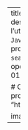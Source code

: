 ---
title: Introduction à Observable Plot.js
description: |
  La librairie <a href="https://observablehq.com/@observablehq/plot"><code>Plot.js</code></a>
  vise à faciliter l'utilisation des fonctionnalités graphiques de
  <code>Javascript</code> <i class="fa-brands fa-js"></i>. Elle propose une syntaxe très proche de celle 
  des librairies <code>ggplot2</code> (<i class="fa-brands fa-r-project"></i>) ou <code>seaborn</code> (<code>Python</code> <i class="fa-brands fa-python"></i>).
categories:
- observable
- opensource
- javascript
- dataviz
date: "2023-01-16T00:00:00Z"

# Optional external URL for project (replaces project detail page).
website: "https://observablehq.com/@observablehq/plot"

image: featured.png
---